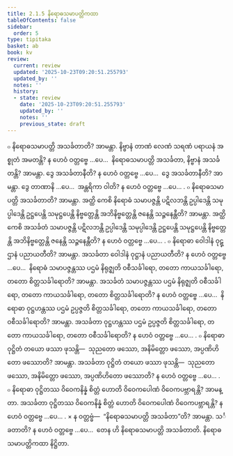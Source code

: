 ```yaml
---
title: 2.1.5 နိရောဓသမာပတ္တိကထာ
tableOfContents: false
sidebar:
  order: 5
type: tipitaka
basket: ab
book: kv
review:
  current: review
  updated: '2025-10-23T09:20:51.255793'
  updated_by: ''
  notes: ''
  history:
  - state: review
    date: '2025-10-23T09:20:51.255793'
    updated_by: ''
    notes: ''
    previous_state: draft
---
```



<ReviewStatus review={frontmatter.review} showDetails={true} />

<HypothesisAnnotation frontmatter={frontmatter} />

<DynamicBreadcrumb />

<Division number="457" book="kv" e="ch" v="32" p="245">

<Paragraph number="1572" book="kv">
๐ နိရောဓသမာပတ္တိ အသင်္ခတာတိ? အာမန္တာ. နိဗ္ဗာနံ တာဏံ လေဏံ သရဏံ ပရာယနံ အစ္စုတံ အမတန္တိ? န ဟေဝံ ဝတ္တဗ္ဗေ …ပေ…  နိရောဓသမာပတ္တိ အသင်္ခတာ, နိဗ္ဗာနံ အသင်္ခတန္တိ? အာမန္တာ. ဒွေ အသင်္ခတာနီတိ? န ဟေဝံ ဝတ္တဗ္ဗေ …ပေ…  ဒွေ အသင်္ခတာနီတိ? အာမန္တာ. ဒွေ တာဏာနိ …ပေ…  အန္တရိကာ ဝါတိ? န ဟေဝံ ဝတ္တဗ္ဗေ …ပေ… .
</Paragraph>

<Paragraph number="1573" book="kv">
๐ နိရောဓသမာပတ္တိ အသင်္ခတာတိ? အာမန္တာ. အတ္ထိ ကေစိ နိရောဓံ သမာပဇ္ဇန္တိ ပဋိလဘန္တိ ဥပ္ပါဒေန္တိ သမုပ္ပါဒေန္တိ ဥဋ္ဌပေန္တိ သမုဋ္ဌပေန္တိ နိဗ္ဗတ္တေန္တိ အဘိနိဗ္ဗတ္တေန္တိ ဇနေန္တိ သဉ္ဇနေန္တီတိ? အာမန္တာ. အတ္ထိ ကေစိ အသင်္ခတံ သမာပဇ္ဇန္တိ ပဋိလဘန္တိ ဥပ္ပါဒေန္တိ သမုပ္ပါဒေန္တိ ဥဋ္ဌပေန္တိ သမုဋ္ဌပေန္တိ နိဗ္ဗတ္တေန္တိ အဘိနိဗ္ဗတ္တေန္တိ ဇနေန္တိ သဉ္ဇနေန္တီတိ? န ဟေဝံ ဝတ္တဗ္ဗေ …ပေ… .
</Paragraph>

</Division>
<Division number="458" book="kv" e="ch" v="32" p="245">

<Paragraph number="1574" book="kv">
๐ နိရောဓာ ဝေါဒါနံ ဝုဋ္ဌာနံ ပညာယတီတိ? အာမန္တာ. အသင်္ခတာ ဝေါဒါနံ ဝုဋ္ဌာနံ ပညာယတီတိ? န ဟေဝံ ဝတ္တဗ္ဗေ …ပေ…  နိရောဓံ သမာပဇ္ဇန္တဿ ပဌမံ နိရုဇ္ဈတိ ဝစီသင်္ခါရော, တတော ကာယသင်္ခါရော, တတော စိတ္တသင်္ခါရောတိ? အာမန္တာ. အသင်္ခတံ သမာပဇ္ဇန္တဿ ပဌမံ နိရုဇ္ဈတိ ဝစီသင်္ခါရော, တတော ကာယသင်္ခါရော, တတော စိတ္တသင်္ခါရောတိ? န ဟေဝံ ဝတ္တဗ္ဗေ …ပေ…  နိရောဓာ ဝုဋ္ဌဟန္တဿ ပဌမံ ဥပ္ပဇ္ဇတိ စိတ္တသင်္ခါရော, တတော ကာယသင်္ခါရော, တတော ဝစီသင်္ခါရောတိ? အာမန္တာ. အသင်္ခတာ ဝုဋ္ဌဟန္တဿ ပဌမံ ဥပ္ပဇ္ဇတိ စိတ္တသင်္ခါရော, တတော ကာယသင်္ခါရော, တတော ဝစီသင်္ခါရောတိ? န ဟေဝံ ဝတ္တဗ္ဗေ …ပေ… .
</Paragraph>

<Paragraph number="1575" book="kv">
๐ နိရောဓာ ဝုဋ္ဌိတံ တယော ဖဿာ ဖုသန္တိ—  သုညတော ဖဿော, အနိမိတ္တော ဖဿော, အပ္ပဏိဟိတော ဖဿောတိ? အာမန္တာ. အသင်္ခတာ ဝုဋ္ဌိတံ တယော ဖဿာ ဖုသန္တိ—  သုညတော ဖဿော, အနိမိတ္တော ဖဿော, အပ္ပဏိဟိတော ဖဿောတိ? န ဟေဝံ ဝတ္တဗ္ဗေ …ပေ… .
</Paragraph>

<Paragraph number="1576" book="kv">
๐ နိရောဓာ ဝုဋ္ဌိတဿ ဝိဝေကနိန္နံ စိတ္တံ ဟောတိ ဝိဝေကပေါဏံ ဝိဝေကပဗ္ဘာရန္တိ? အာမန္တာ. အသင်္ခတာ ဝုဋ္ဌိတဿ ဝိဝေကနိန္နံ စိတ္တံ ဟောတိ ဝိဝေကပေါဏံ ဝိဝေကပဗ္ဘာရန္တိ? န ဟေဝံ ဝတ္တဗ္ဗေ …ပေ… .
</Paragraph>

</Division>
<Division number="459" book="kv" e="ch" v="32" p="246">

<Paragraph number="1577" book="kv">
× န ဝတ္တဗ္ဗံ—  “နိရောဓသမာပတ္တိ အသင်္ခတာ”တိ? အာမန္တာ. သင်္ခတာတိ? န ဟေဝံ ဝတ္တဗ္ဗေ …ပေ…  တေန ဟိ နိရောဓသမာပတ္တိ အသင်္ခတာတိ.

</Paragraph>
</Division>

<Paragraph number="1578" type="center" book="kv">
နိရောဓသမာပတ္တိကထာ နိဋ္ဌိတာ.
</Paragraph>